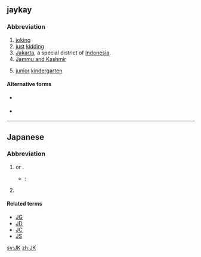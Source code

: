 {{also|jk|j/k|J&K}}
==jaykay==

===Abbreviation===
{{rfc-header|Abbreviation}}
{{head|en|abbreviation}}

# [[joking]]
# [[just]] [[kidding]]
# [[Jakarta]], a special district of [[Indonesia]].
# [[Jammu and Kashmir]]
# {{lb|en|Canada}} [[junior]] [[kindergarten]]

====Alternative forms====
* {{sense|joking}} {{l|en|jk}}
* {{sense|just kidding}} {{l|en|j/k}}

----

==Japanese==

===Abbreviation===
{{rfc-header|Abbreviation}}
{{head|ja|noun}}

# {{abbreviation of|女子高生|tr=joshi kōsei|lang=ja||[[high school]] [[girl]]|dot=}} or {{m|ja|女子高校生||[[high school]] [[girl]]|tr=joshi kōkōsei}}.
#* {{RQ:Watamote|sp|2014|4}}:
#*: {{ja-usex|'''JK'''姉と黒タイツ|'''JK''' ^あね と ^くろ ^タイツ|'''High-School''' Sister and Black Tights}}
# {{lb|ja|rare}} {{abbreviation of|常識的に考えて|tr=jōshiki-teki ni kangaete|lang=ja|nocap=y}}

====Related terms====
{{sense|high schoolgirl}}
* [[JG]]
* [[JD]]
* [[JC]]
* [[JS]]

[[sv:JK]]
[[zh:JK]]